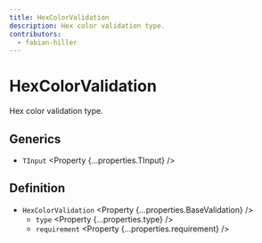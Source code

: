 ```yaml
---
title: HexColorValidation
description: Hex color validation type.
contributors:
  - fabian-hiller
---
```



# HexColorValidation

Hex color validation type.

## Generics

- `TInput` <Property {...properties.TInput} />

## Definition

- `HexColorValidation` <Property {...properties.BaseValidation} />
  - `type` <Property {...properties.type} />
  - `requirement` <Property {...properties.requirement} />
